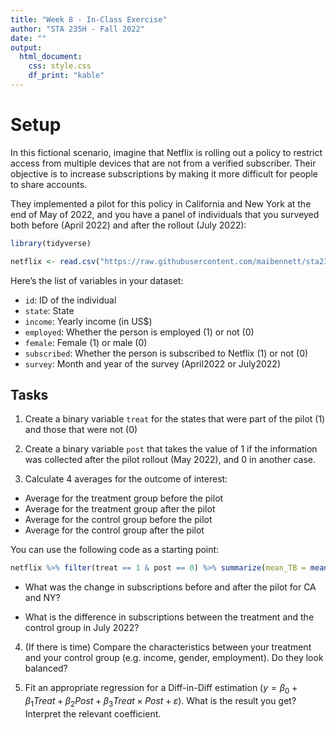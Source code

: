 ```yaml
---
title: "Week 8 - In-Class Exercise"
author: "STA 235H - Fall 2022"
date: ""
output: 
  html_document:
    css: style.css
    df_print: "kable"
---
```

<style type="text/css">
div.main-container {
  max-width: 1800px;
  margin-left: auto;
  margin-right: auto;
}

@media only screen and (max-width: 600px) {
   body {
      margin: 0;
      padding: 0;
   }
   .sample {
      width: 100%;
   }
}
</style>

# Setup

In this fictional scenario, imagine that Netflix is rolling out a policy to restrict access from multiple devices that are not from a verified subscriber. Their objective is to increase subscriptions by making it more difficult for people to share accounts. 

They implemented a pilot for this policy in California and New York at the end of May of 2022, and you have a panel of individuals that you surveyed both before (April 2022) and after the rollout (July 2022):

```r
library(tidyverse)

netflix <- read.csv("https://raw.githubusercontent.com/maibennett/sta235/main/exampleSite/content/Classes/Week8/1_DiffInDiff/data/netflix.csv")
```

Here's the list of variables in your dataset:

- `id`: ID of the individual
- `state`: State
- `income`: Yearly income (in US$)
- `employed`: Whether the person is employed (1) or not (0)
- `female`: Female (1) or male (0)
- `subscribed`: Whether the person is subscribed to Netflix (1) or not (0)
- `survey`: Month and year of the survey (April2022 or July2022)

## Tasks

1) Create a binary variable `treat` for the states that were part of the pilot (1) and those that were not (0)

2) Create a binary variable `post` that takes the value of 1 if the information was collected after the pilot rollout (May 2022), and 0 in another case.

3) Calculate 4 averages for the outcome of interest: 

  - Average for the treatment group before the pilot
  - Average for the treatment group after the pilot
  - Average for the control group before the pilot
  - Average for the control group after the pilot
  
You can use the following code as a starting point:

```r
netflix %>% filter(treat == 1 & post == 0) %>% summarize(mean_TB = mean(subscribed))
```

- What was the change in subscriptions before and after the pilot for CA and NY?

- What is the difference in subscriptions between the treatment and the control group in July 2022?


4) (If there is time) Compare the characteristics between your treatment and your control group (e.g. income, gender, employment). Do they look balanced?

5) Fit an appropriate regression for a Diff-in-Diff estimation ($y = \beta_0 + \beta_1Treat + \beta_2Post + \beta_3 Treat \times Post + \varepsilon$). What is the result you get? Interpret the relevant coefficient.

